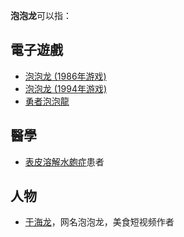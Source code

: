 '''泡泡龙'''可以指：

==電子遊戲==
*[[泡泡龙_(1986年游戏)|泡泡龙 (1986年游戏)]]
*[[泡泡龙_(1994年游戏)|泡泡龙 (1994年游戏)]]
*[[勇者泡泡龍|勇者泡泡龍]]

==醫學==
*[[表皮溶解水皰症|表皮溶解水皰症]]患者

==人物==
*[[于海龙|于海龙]]，网名泡泡龙，美食短视频作者

{{disambig|Cat=三字消歧義}}